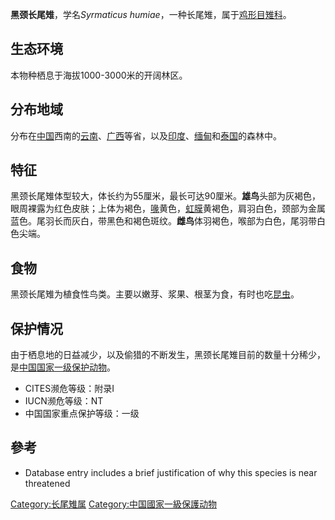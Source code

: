 {{Speciesbox
| name = 黑颈长尾雉
| status = NT
| status_system = IUCN3.1
| status_ref = <ref>{{IUCN|id=22679330 |title=''Syrmaticus humiae'' |assessors=[[BirdLife_International|BirdLife International]] |version=2013.2 |year=2012 |accessdate=26 November 2013}}</ref>
| image = Syrmaticus humiae.jpg
| image_width = 250px
| genus = Syrmaticus
| species = humiae
| authority = [[Hume|Hume]], 1881
}}

'''黑颈长尾雉'''，学名''Syrmaticus humiae''，一种长尾雉，属于[[鸡形目|鸡形目]][[雉科|雉科]]。

== 生态环境 ==
本物种栖息于海拔1000-3000米的开阔林区。

== 分布地域 ==
分布在[[中国|中国]]西南的[[云南|云南]]、[[广西|广西]]等省，以及[[印度|印度]]、[[缅甸|缅甸]]和[[泰国|泰国]]的森林中。

== 特征 ==
黑颈长尾雉体型较大，体长约为55厘米，最长可达90厘米。'''雄鸟'''头部为灰褐色，眼周裸露为红色皮肤；上体为褐色，[[鳥喙|喙]]黄色，[[虹膜|虹膜]]黄褐色，肩羽白色，颈部为金属蓝色。尾羽长而灰白，带黑色和褐色斑纹。'''雌鸟'''体羽褐色，喉部为白色，尾羽带白色尖端。

== 食物 ==
黑颈长尾雉为植食性鸟类。主要以嫩芽、浆果、根茎为食，有时也吃[[昆虫|昆虫]]。

== 保护情况 ==
由于栖息地的日益减少，以及偷猎的不断发生，黑颈长尾雉目前的数量十分稀少，是[[中国国家一级保护动物|中国国家一级保护动物]]。
* CITES濒危等级：附录I
* IUCN濒危等级：NT
* 中国国家重点保护等级：一级

== 參考 ==
* {{IUCN2006|assessors=BirdLife International|year=2005|id=21267|title=Syrmaticus humiae|downloaded=1 November 2006}} Database entry includes a brief justification of why this species is near threatened
{{Taxonbar|from=Q852185}}

[[Category:长尾雉属|Category:长尾雉属]]
[[Category:中国國家一級保護动物|Category:中国國家一級保護动物]]